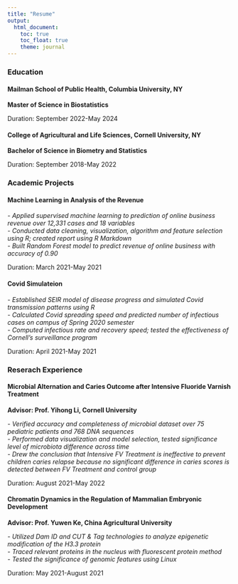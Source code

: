 ```yaml
---
title: "Resume"
output: 
  html_document:
    toc: true
    toc_float: true
    theme: journal
---
```


### Education 

#### Mailman School of Public Health, Columbia University, NY   	

**Master of Science in Biostatistics**

Duration: September 2022-May 2024

#### College of Agricultural and Life Sciences, Cornell University, NY   	

**Bachelor of Science in Biometry and Statistics**

Duration: September 2018-May 2022

### Academic Projects

#### Machine Learning in Analysis of the Revenue
*- Applied supervised machine learning to prediction of online business revenue over 12,331 cases and 18 variables*\
*- Conducted data cleaning, visualization, algorithm and feature selection using R; created report using R Markdown*\
*- Built Random Forest model to predict revenue of online business with accuracy of 0.90*

Duration: March 2021-May 2021

#### Covid Simulateion
*- Established SEIR model of disease progress and simulated Covid transmission patterns using R*\
*- Calculated Covid spreading speed and predicted number of infectious cases on campus of Spring 2020 semester*\
*- Computed infectious rate and recovery speed; tested the effectiveness of Cornell’s surveillance program *

Duration: April 2021-May 2021

### Reserach Experience

#### Microbial Alternation and Caries Outcome after Intensive Fluoride Varnish Treatment

**Advisor: Prof. Yihong Li, Cornell University**

*- Verified accuracy and completeness of microbial dataset over 75 pediatric patients and 768 DNA sequences*\
*- Performed data visualization and model selection, tested significance level of microbiota difference across time*\
*- Drew the conclusion that Intensive FV Treatment is ineffective to prevent children caries relapse because no significant difference in caries scores is detected between FV Treatment and control group*

Duration: August 2021-May 2022

#### Chromatin Dynamics in the Regulation of Mammalian Embryonic Development

**Advisor: Prof. Yuwen Ke, China Agricultural University**

*- Utilized Dam ID and CUT & Tag technologies to analyze epigenetic modification of the H3.3 protein*\
*- Traced relevant proteins in the nucleus with fluorescent protein method*\
*- Tested the significance of genomic features using Linux*

Duration: May 2021-August 2021

